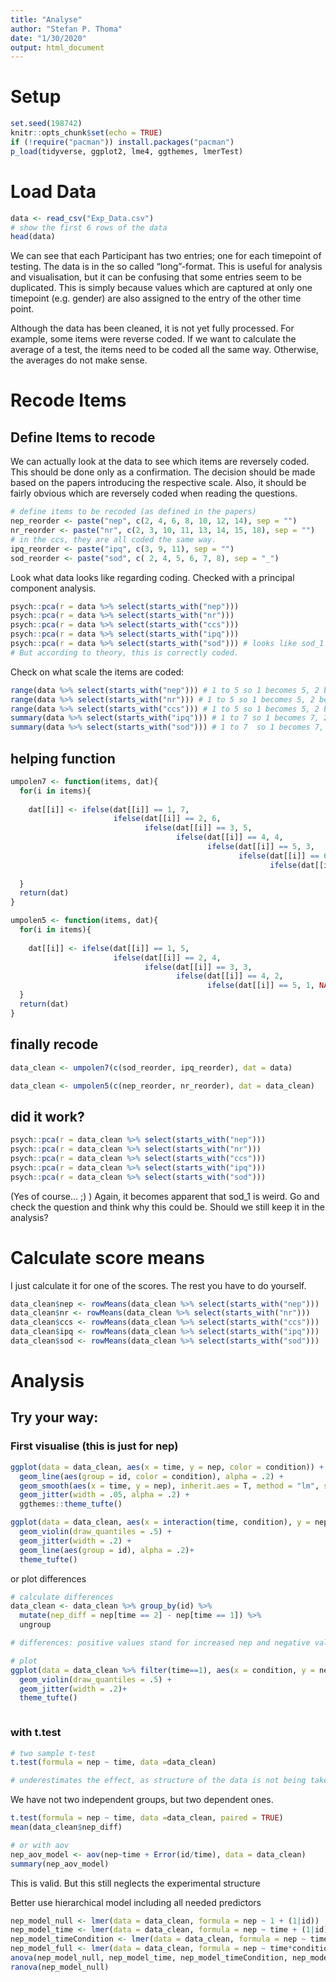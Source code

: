 ```yaml
---
title: "Analyse"
author: "Stefan P. Thoma"
date: "1/30/2020"
output: html_document
---
```


# Setup

```r
set.seed(198742)
knitr::opts_chunk$set(echo = TRUE)
if (!require("pacman")) install.packages("pacman")
p_load(tidyverse, ggplot2, lme4, ggthemes, lmerTest)
```

# Load Data
```r
data <- read_csv("Exp_Data.csv")
# show the first 6 rows of the data
head(data)
```
We can see that each Participant has two entries; one for each timepoint of testing. 
The data is in the so called "long"-format.
This is useful for analysis and visualisation, but it can be confusing that some entries seem to be duplicated. 
This is simply because values which are captured at only one timepoint (e.g. gender) are also assigned to the entry of the other time point. 


Although the data has been cleaned, it is not yet fully processed. 
For example, some items were reverse coded.
If we want to calculate the average of a test, the items need to be coded all the same way. 
Otherwise, the averages do not make sense. 

# Recode Items
## Define Items to recode

We can actually look at the data to see which items are reversely coded.
This should be done only as a confirmation. 
The decision should be made based on the papers introducing the respective scale.
Also, it should be fairly obvious which are reversely coded when reading the questions.

```r
# define items to be recoded (as defined in the papers)
nep_reorder <- paste("nep", c(2, 4, 6, 8, 10, 12, 14), sep = "")
nr_reorder <- paste("nr", c(2, 3, 10, 11, 13, 14, 15, 18), sep = "")
# in the ccs, they are all coded the same way. 
ipq_reorder <- paste("ipq", c(3, 9, 11), sep = "") 
sod_reorder <- paste("sod", c( 2, 4, 5, 6, 7, 8), sep = "_")
```

Look what data looks like regarding coding.
Checked with a principal component analysis.
```r
psych::pca(r = data %>% select(starts_with("nep")))
psych::pca(r = data %>% select(starts_with("nr")))
psych::pca(r = data %>% select(starts_with("ccs")))
psych::pca(r = data %>% select(starts_with("ipq")))
psych::pca(r = data %>% select(starts_with("sod"))) # looks like sod_1 is kinda different! 
# But according to theory, this is correctly coded. 
```

Check on what scale the items are coded:
```r
range(data %>% select(starts_with("nep"))) # 1 to 5 so 1 becomes 5, 2 becomes 4, etc...
range(data %>% select(starts_with("nr"))) # 1 to 5 so 1 becomes 5, 2 becomes 4, etc...
range(data %>% select(starts_with("ccs"))) # 1 to 5 so 1 becomes 5, 2 becomes 4, etc...
summary(data %>% select(starts_with("ipq"))) # 1 to 7 so 1 becomes 7, 2 becomes 6, etc...
summary(data %>% select(starts_with("sod"))) # 1 to 7  so 1 becomes 7, 2 becomes 6, etc...
```

## helping function
```r
umpolen7 <- function(items, dat){
  for(i in items){
    
    dat[[i]] <- ifelse(dat[[i]] == 1, 7, 
                       ifelse(dat[[i]] == 2, 6, 
                              ifelse(dat[[i]] == 3, 5, 
                                     ifelse(dat[[i]] == 4, 4, 
                                            ifelse(dat[[i]] == 5, 3, 
                                                   ifelse(dat[[i]] == 6, 2, 
                                                          ifelse(dat[[i]] == 7, 1, NA)))))))
    
  }
  return(dat)
}

umpolen5 <- function(items, dat){
  for(i in items){
    
    dat[[i]] <- ifelse(dat[[i]] == 1, 5, 
                       ifelse(dat[[i]] == 2, 4, 
                              ifelse(dat[[i]] == 3, 3, 
                                     ifelse(dat[[i]] == 4, 2, 
                                            ifelse(dat[[i]] == 5, 1, NA)))))
  }
  return(dat)
}


```


## finally recode
```r
data_clean <- umpolen7(c(sod_reorder, ipq_reorder), dat = data)

data_clean <- umpolen5(c(nep_reorder, nr_reorder), dat = data_clean)
```
## did it work?
```r
psych::pca(r = data_clean %>% select(starts_with("nep")))
psych::pca(r = data_clean %>% select(starts_with("nr")))
psych::pca(r = data_clean %>% select(starts_with("ccs")))
psych::pca(r = data_clean %>% select(starts_with("ipq")))
psych::pca(r = data_clean %>% select(starts_with("sod")))
```
(Yes of course... ;) )
Again,  it becomes apparent that sod_1 is weird. Go and check the question and think why this could be. 
Should we still keep it in the analysis?

# Calculate score means
I just calculate it for one of the scores. The rest you have to do yourself. 

```r
data_clean$nep <- rowMeans(data_clean %>% select(starts_with("nep")))
data_clean$nr <- rowMeans(data_clean %>% select(starts_with("nr")))
data_clean$ccs <- rowMeans(data_clean %>% select(starts_with("ccs")))
data_clean$ipq <- rowMeans(data_clean %>% select(starts_with("ipq")))
data_clean$sod <- rowMeans(data_clean %>% select(starts_with("sod")))
```

# Analysis


## Try your way:
### First visualise (this is just for nep)

```r
ggplot(data = data_clean, aes(x = time, y = nep, color = condition)) + 
  geom_line(aes(group = id, color = condition), alpha = .2) +
  geom_smooth(aes(x = time, y = nep), inherit.aes = T, method = "lm", se = F)+
  geom_jitter(width = .05, alpha = .2) +
  ggthemes::theme_tufte()
```
```r
ggplot(data = data_clean, aes(x = interaction(time, condition), y = nep, color = condition)) +
  geom_violin(draw_quantiles = .5) + 
  geom_jitter(width = .2) + 
  geom_line(aes(group = id), alpha = .2)+
  theme_tufte()
```

or plot differences
```r
# calculate differences
data_clean <- data_clean %>% group_by(id) %>%
  mutate(nep_diff = nep[time == 2] - nep[time == 1]) %>%
  ungroup

# differences: positive values stand for increased nep and negative values stand for decreased values

# plot
ggplot(data = data_clean %>% filter(time==1), aes(x = condition, y = nep_diff, color = condition)) + 
  geom_violin(draw_quantiles = .5) + 
  geom_jitter(width = .2)+
  theme_tufte()



```


### with t.test

```r
# two sample t-test
t.test(formula = nep ~ time, data =data_clean)

# underestimates the effect, as structure of the data is not being taken into account.
```
We have not two independent groups, but two dependent ones.
```r
t.test(formula = nep ~ time, data =data_clean, paired = TRUE)
mean(data_clean$nep_diff)

# or with aov
nep_aov_model <- aov(nep~time + Error(id/time), data = data_clean)
summary(nep_aov_model)
```
This is valid. But this still neglects the experimental structure 

Better use hierarchical model including all needed predictors

```r
nep_model_null <- lmer(data = data_clean, formula = nep ~ 1 + (1|id))
nep_model_time <- lmer(data = data_clean, formula = nep ~ time + (1|id))
nep_model_timeCondition <- lmer(data = data_clean, formula = nep ~ time + condition + (1|id))
nep_model_full <- lmer(data = data_clean, formula = nep ~ time*condition + (1|id))
anova(nep_model_null, nep_model_time, nep_model_timeCondition, nep_model_full)
ranova(nep_model_null)
```








